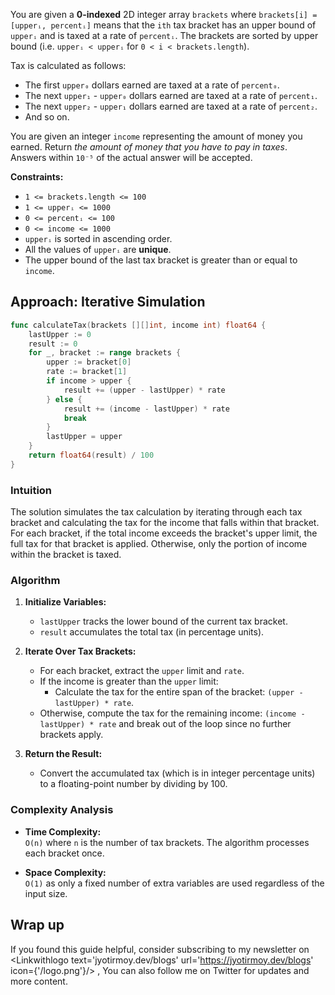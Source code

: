 
You are given a **0-indexed** 2D integer array `brackets` where `brackets[i] = [upperᵢ, percentᵢ]` means that the `ith` tax bracket has an upper bound of `upperᵢ` and is taxed at a rate of `percentᵢ`. The brackets are sorted by upper bound (i.e. `upperᵢ < upperᵢ` for `0 < i < brackets.length`).

Tax is calculated as follows:

- The first `upper₀` dollars earned are taxed at a rate of `percent₀`.
- The next `upper₁` - `upper₀` dollars earned are taxed at a rate of `percent₁`.
- The next `upper₂` - `upper₁` dollars earned are taxed at a rate of `percent₂`.
- And so on.

You are given an integer `income` representing the amount of money you earned. Return *the amount of money that you have to pay in taxes*. Answers within `10⁻⁵` of the actual answer will be accepted.

**Constraints:**

- `1 <= brackets.length <= 100`
- `1 <= upperᵢ <= 1000`
- `0 <= percentᵢ <= 100`
- `0 <= income <= 1000`
- `upperᵢ` is sorted in ascending order.
- All the values of `upperᵢ` are **unique**.
- The upper bound of the last tax bracket is greater than or equal to `income`.

## Approach: Iterative Simulation

```go
func calculateTax(brackets [][]int, income int) float64 {
    lastUpper := 0
    result := 0 
    for _, bracket := range brackets {
        upper := bracket[0]
        rate := bracket[1]
        if income > upper {
            result += (upper - lastUpper) * rate
        } else {
            result += (income - lastUpper) * rate
            break
        }
        lastUpper = upper
    }
    return float64(result) / 100
}
```

<Complex t='n' s='1'/>

### Intuition
The solution simulates the tax calculation by iterating through each tax bracket and calculating the tax for the income that falls within that bracket. For each bracket, if the total income exceeds the bracket's upper limit, the full tax for that bracket is applied. Otherwise, only the portion of income within the bracket is taxed.

### Algorithm
1. **Initialize Variables:**  
   - `lastUpper` tracks the lower bound of the current tax bracket.
   - `result` accumulates the total tax (in percentage units).

2. **Iterate Over Tax Brackets:**  
   - For each bracket, extract the `upper` limit and `rate`.
   - If the income is greater than the `upper` limit:
     - Calculate the tax for the entire span of the bracket: `(upper - lastUpper) * rate`.
   - Otherwise, compute the tax for the remaining income: `(income - lastUpper) * rate` and break out of the loop since no further brackets apply.

3. **Return the Result:**  
   - Convert the accumulated tax (which is in integer percentage units) to a floating-point number by dividing by 100.

### Complexity Analysis

- **Time Complexity:**  
    `O(n)` where `n` is the number of tax brackets. The algorithm processes each bracket once.

- **Space Complexity:**  
    `O(1)` as only a fixed number of extra variables are used regardless of the input size.

## Wrap up

If you found this guide helpful, consider subscribing to my newsletter on <Linkwithlogo text='jyotirmoy.dev/blogs' url='https://jyotirmoy.dev/blogs' icon={'/logo.png'}/> ,  You can also follow me on Twitter <Linkwithlogo text='jyotirmoydotdev' url='https://x.com/jyotirmoydotdev' icon={{icon:FaXTwitter}}/> for updates and more content.
